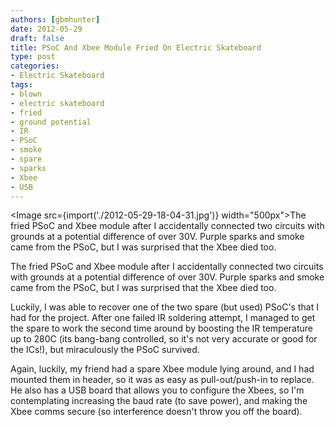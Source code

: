 ```yaml
---
authors: [gbmhunter]
date: 2012-05-29
draft: false
title: PSoC And Xbee Module Fried On Electric Skateboard
type: post
categories:
- Electric Skateboard
tags:
- blown
- electric skateboard
- fried
- ground potential
- IR
- PSoC
- smoke
- spare
- sparks
- Xbee
- USB
---
```



<Image src={import('./2012-05-29-18-04-31.jpg')} width="500px">The fried PSoC and Xbee module after I accidentally connected two circuits with grounds at a potential difference of over 30V. Purple sparks and smoke came from the PSoC, but I was surprised that the Xbee died too.</Image>

The fried PSoC and Xbee module after I accidentally connected two circuits with grounds at a potential difference of over 30V. Purple sparks and smoke came from the PSoC, but I was surprised that the Xbee died too.

Luckily, I was able to recover one of the two spare (but used) PSoC's that I had for the project. After one failed IR soldering attempt, I managed to get the spare to work the second time around by boosting the IR temperature up to 280C (its bang-bang controlled, so it's not very accurate or good for the ICs!), but miraculously the PSoC survived.

Again, luckily, my friend had a spare Xbee module lying around, and I had mounted them in header, so it was as easy as pull-out/push-in to replace. He also has a USB board that allows you to configure the Xbees, so I'm contemplating increasing the baud rate (to save power), and making the Xbee comms secure (so interference doesn't throw you off the board).
